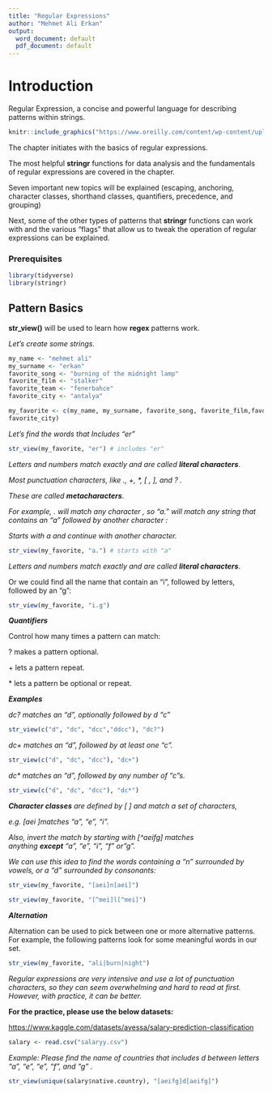 ```yaml
---
title: "Regular Expressions"
author: "Mehmet Ali Erkan"
output:
  word_document: default
  pdf_document: default
---
```


# Introduction

Regular Expression, a concise and powerful language for describing patterns within strings.

```r
knitr::include_graphics("https://www.oreilly.com/content/wp-content/uploads/sites/2/2019/06/email-regex_crop-ae942dc427c8cebd3a83c52d17389123.jpg")
```

The chapter initiates with the basics of regular expressions.

The most helpful **stringr** functions for data analysis and the fundamentals of regular expressions are covered in the chapter.

Seven important new topics will be explained (escaping, anchoring, character classes, shorthand classes, quantifiers, precedence, and grouping)

Next, some of the other types of patterns that **stringr** functions can work with and the various "flags" that allow us to tweak the operation of regular expressions can be explained.

### Prerequisites

```r
library(tidyverse)
library(stringr)
```

## Pattern Basics

**str_view()** will be used to learn how **regex** patterns work.

*Let's create some strings.*

```r
my_name <- "mehmet ali"
my_surname <- "erkan"
favorite_song <- "burning of the midnight lamp"
favorite_film <- "stalker"
favorite_team <- "fenerbahce"
favorite_city <- "antalya"

my_favorite <- c(my_name, my_surname, favorite_song, favorite_film,favorite_team,
favorite_city)
```

*Let's find the words that Includes "er"*

```r
str_view(my_favorite, "er") # includes "er"
```

*Letters and numbers match exactly and are called **literal characters***.

*Most punctuation characters, like ., +, \*, [ , ], and ? .*

*These are called **metacharacters***.

*For example, . will match any character , so "a." will match any string that contains an "a" followed by another character :*

*Starts with a and continue with another character.*

```r
str_view(my_favorite, "a.") # starts with "a"
```

*Letters and numbers match exactly and are called **literal characters***.

Or we could find all the name that contain an "i", followed by letters, followed by an "g":

```r
str_view(my_favorite, "i.g")
```

***Quantifiers***

Control how many times a pattern can match:

? makes a pattern optional.

\+ lets a pattern repeat.

\* lets a pattern be optional or repeat.

***Examples***

*dc? matches an "d", optionally followed by d "c"*

```r
str_view(c("d", "dc", "dcc","ddcc"), "dc?")
```

*dc+ matches an "d", followed by at least one "c".*

```r
str_view(c("d", "dc", "dcc"), "dc+")
```

*dc\* matches an "d", followed by any number of "c"s.*

```r
str_view(c("d", "dc", "dcc"), "dc*")
```

***Character classes** are defined by [ ] and match a set of characters,*

*e.g. [aei ]matches "a", "e", "i".*

*Also, invert the match by starting with [\^aeifg] matches anything **except** "a", "e", "i", "f" or"g".*

*We can use this idea to find the words containing a "n" surrounded by vowels, or a "d" surrounded by consonants:*

```r
str_view(my_favorite, "[aei]n[aei]")
```

```r
str_view(my_favorite, "[^mei]l[^mei]")
```

***Alternation***

Alternation can be used to pick between one or more alternative patterns. For example, the following patterns look for some meaningful words in our set.

```r
str_view(my_favorite, "ali|burn|night")
```

*Regular expressions are very intensive and use a lot of punctuation characters, so they can seem overwhelming and hard to read at first. However, with practice, it can be better.*

**For the practice, please use the below datasets:**

<https://www.kaggle.com/datasets/ayessa/salary-prediction-classification>

```r
salary <- read.csv("salaryy.csv")
```

*Example: Please find the name of countries that includes d between letters "a", "e", "e", "f", and "g" .*

```r
str_view(unique(salary$native.country), "[aeifg]d[aeifg]")
```
